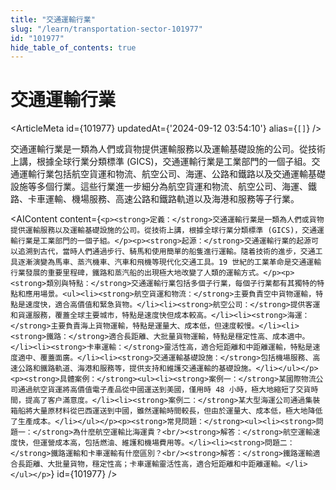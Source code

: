 ```yaml
---
title: "交通運輸行業"
slug: "/learn/transportation-sector-101977"
id: "101977"
hide_table_of_contents: true
---
```



# 交通運輸行業

<ArticleMeta id={101977} updatedAt={'2024-09-12 03:54:10'} alias={`[]`} />
<div className='border-solid border-b border-t-0 my-4 border-[var(--ifm-color-gray-300)]' />

交通運輸行業是一類為人們或貨物提供運輸服務以及運輸基礎設施的公司。從技術上講，根據全球行業分類標準 (GICS)，交通運輸行業是工業部門的一個子組。交通運輸行業包括航空貨運和物流、航空公司、海運、公路和鐵路以及交通運輸基礎設施等多個行業。這些行業進一步細分為航空貨運和物流、航空公司、海運、鐵路、卡車運輸、機場服務、高速公路和鐵路軌道以及海港和服務等子行業。

<AIContent content={`<p><strong>定義：</strong>交通運輸行業是一類為人們或貨物提供運輸服務以及運輸基礎設施的公司。從技術上講，根據全球行業分類標準 (GICS)，交通運輸行業是工業部門的一個子組。</p><p><strong>起源：</strong>交通運輸行業的起源可以追溯到古代，當時人們通過步行、騎馬和使用簡單的船隻進行運輸。隨着技術的進步，交通工具逐漸演變為馬車、蒸汽機車、汽車和飛機等現代化交通工具。19 世紀的工業革命是交通運輸行業發展的重要里程碑，鐵路和蒸汽船的出現極大地改變了人類的運輸方式。</p><p><strong>類別與特點：</strong>交通運輸行業包括多個子行業，每個子行業都有其獨特的特點和應用場景。<ul><li><strong>航空貨運和物流：</strong>主要負責空中貨物運輸，特點是速度快，適合高價值和緊急貨物。</li><li><strong>航空公司：</strong>提供客運和貨運服務，覆蓋全球主要城市，特點是速度快但成本較高。</li><li><strong>海運：</strong>主要負責海上貨物運輸，特點是運量大、成本低，但速度較慢。</li><li><strong>鐵路：</strong>適合長距離、大批量貨物運輸，特點是穩定性高、成本適中。</li><li><strong>卡車運輸：</strong>靈活性高，適合短距離和中距離運輸，特點是速度適中、覆蓋面廣。</li><li><strong>交通運輸基礎設施：</strong>包括機場服務、高速公路和鐵路軌道、海港和服務等，提供支持和維護交通運輸的基礎設施。</li></ul></p><p><strong>具體案例：</strong><ul><li><strong>案例一：</strong>某國際物流公司通過航空貨運將高價值電子產品從中國運送到美國，僅用時 48 小時，極大地縮短了交貨時間，提高了客户滿意度。</li><li><strong>案例二：</strong>某大型海運公司通過集裝箱船將大量原材料從巴西運送到中國，雖然運輸時間較長，但由於運量大、成本低，極大地降低了生產成本。</li></ul></p><p><strong>常見問題：</strong><ul><li><strong>問題一：</strong>為什麼航空運輸比海運貴？<br/><strong>解答：</strong>航空運輸速度快，但運營成本高，包括燃油、維護和機場費用等。</li><li><strong>問題二：</strong>鐵路運輸和卡車運輸有什麼區別？<br/><strong>解答：</strong>鐵路運輸適合長距離、大批量貨物，穩定性高；卡車運輸靈活性高，適合短距離和中距離運輸。</li></ul></p>`} id={101977} />
